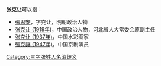 '''张克让'''可以指：
* [[張思安|張思安]]，字克让，明朝政治人物
* [[张克让_(1919年)|张克让 (1919年)]]，中国政治人物，河北省人大常委会原副主任
* [[张克让_(1937年)|张克让 (1937年)]]，中国水彩画家
* [[張克讓_(1947年)|張克讓 (1947年)]]，中国京剧演员

{{disambig}}

[[Category:三字张姓人名消歧义|Category:三字张姓人名消歧义]]